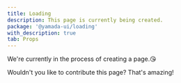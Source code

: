 ```yaml
---
title: Loading
description: This page is currently being created.
package: '@yamada-ui/loading'
with_description: true
tab: Props
---
```


We're currently in the process of creating a page.😘

Wouldn't you like to contribute this page? That's amazing!
